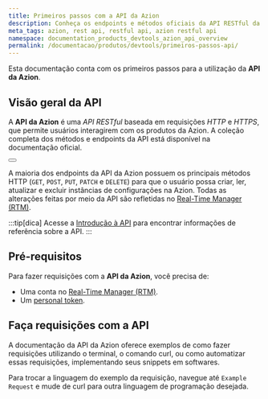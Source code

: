 ```yaml
---
title: Primeiros passos com a API da Azion
description: Conheça os endpoints e métodos oficiais da API RESTful da Azion.
meta_tags: azion, rest api, restful api, azion restful api
namespace: documentation_products_devtools_azion_api_overview
permalink: /documentacao/produtos/devtools/primeiros-passos-api/
---
```



Esta documentação conta com os primeiros passos para a utilização da **API da Azion**.

## Visão geral da API

A **API da Azion** é uma *API RESTful* baseada em requisições *HTTP* e *HTTPS*, que permite usuários interagirem com os produtos da Azion. A coleção completa dos métodos e endpoints da API está disponível na documentação oficial.

<Button href="https://api.azion.com/" text="Ir para documentação da API da Azion"></Button>

A maioria dos endpoints da API da Azion possuem os principais métodos HTTP (`GET`, `POST`, `PUT`, `PATCH` e `DELETE`) para que o usuário possa criar, ler, atualizar e excluir instâncias de configurações na Azion. Todas as alterações feitas por meio da API são refletidas no [Real-Time Manager (RTM)](https://manager.azion.com).

:::tip[dica]
Acesse a [Introdução à API](https://api.azion.com/#intro) para encontrar informações de referência sobre a API.
:::

## Pré-requisitos

Para fazer requisições com a **API da Azion**, você precisa de:

- Uma conta no [Real-Time Manager (RTM)](/pt-br/documentacao/produtos/contas/criar-uma-conta/).
- Um [personal token](/pt-br/documentacao/produtos/gestao-de-contas/personal-tokens/).


## Faça requisições com a API
 
A documentação da API da Azion oferece exemplos de como fazer requisições utilizando o terminal, o comando curl, ou como automatizar essas requisições, implementando seus snippets em softwares.

Para trocar a linguagem do exemplo da requisição, navegue até `Example Request` e mude de curl para outra linguagem de programação desejada.
